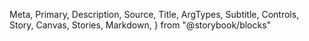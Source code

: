   Meta,
  Primary,
  Description,
  Source,
  Title,
  ArgTypes,
  Subtitle,
  Controls,
  Story,
  Canvas,
  Stories,
  Markdown,
} from "@storybook/blocks"

<Meta of={Tabs} />

<Title />

<Description of={Tabs} />

```tsx
import { Tabs, TabsContent, TabsList, TabsTrigger } from "@einride/ui"
```

## Basic

<Description of={Tabs.Basic} />

<Canvas of={Tabs.Basic} />

<Controls of={Tabs.Basic} />
